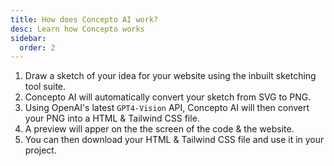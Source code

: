 ```yaml
---
title: How does Concepto AI work?
desc: Learn how Concepto works
sidebar:
  order: 2
---
```

1. Draw a sketch of your idea for your website using the inbuilt sketching tool suite.
2. Concepto AI will automatically convert your sketch from SVG to PNG.
3. Using OpenAI's latest `GPT4-Vision` API, Concepto AI will then convert your PNG into a HTML & Tailwind CSS file.
4. A preview will apper on the the screen of the code & the website.
5. You can then download your HTML & Tailwind CSS file and use it in your project.
